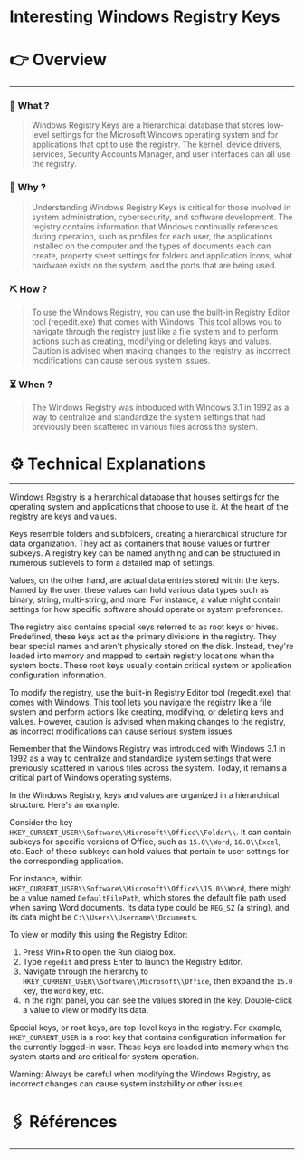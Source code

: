 # Interesting Windows Registry Keys


# 👉 Overview

---

### 👀 What ?

> Windows Registry Keys are a hierarchical database that stores low-level settings for the Microsoft Windows operating system and for applications that opt to use the registry. The kernel, device drivers, services, Security Accounts Manager, and user interfaces can all use the registry.
> 

### 🧐 Why ?

> Understanding Windows Registry Keys is critical for those involved in system administration, cybersecurity, and software development. The registry contains information that Windows continually references during operation, such as profiles for each user, the applications installed on the computer and the types of documents each can create, property sheet settings for folders and application icons, what hardware exists on the system, and the ports that are being used.
> 

### ⛏️ How ?

> To use the Windows Registry, you can use the built-in Registry Editor tool (regedit.exe) that comes with Windows. This tool allows you to navigate through the registry just like a file system and to perform actions such as creating, modifying or deleting keys and values. Caution is advised when making changes to the registry, as incorrect modifications can cause serious system issues.
> 

### ⏳ When ?

> The Windows Registry was introduced with Windows 3.1 in 1992 as a way to centralize and standardize the system settings that had previously been scattered in various files across the system.
> 

# ⚙️ Technical Explanations

---

Windows Registry is a hierarchical database that houses settings for the operating system and applications that choose to use it. At the heart of the registry are keys and values.

Keys resemble folders and subfolders, creating a hierarchical structure for data organization. They act as containers that house values or further subkeys. A registry key can be named anything and can be structured in numerous sublevels to form a detailed map of settings.

Values, on the other hand, are actual data entries stored within the keys. Named by the user, these values can hold various data types such as binary, string, multi-string, and more. For instance, a value might contain settings for how specific software should operate or system preferences.

The registry also contains special keys referred to as root keys or hives. Predefined, these keys act as the primary divisions in the registry. They bear special names and aren't physically stored on the disk. Instead, they're loaded into memory and mapped to certain registry locations when the system boots. These root keys usually contain critical system or application configuration information.

To modify the registry, use the built-in Registry Editor tool (regedit.exe) that comes with Windows. This tool lets you navigate the registry like a file system and perform actions like creating, modifying, or deleting keys and values. However, caution is advised when making changes to the registry, as incorrect modifications can cause serious system issues.

Remember that the Windows Registry was introduced with Windows 3.1 in 1992 as a way to centralize and standardize system settings that were previously scattered in various files across the system. Today, it remains a critical part of Windows operating systems.

In the Windows Registry, keys and values are organized in a hierarchical structure. Here's an example:

Consider the key `HKEY_CURRENT_USER\\Software\\Microsoft\\Office\\Folder\\`. It can contain subkeys for specific versions of Office, such as `15.0\\Word`, `16.0\\Excel`, etc. Each of these subkeys can hold values that pertain to user settings for the corresponding application.

For instance, within `HKEY_CURRENT_USER\\Software\\Microsoft\\Office\\15.0\\Word`, there might be a value named `DefaultFilePath`, which stores the default file path used when saving Word documents. Its data type could be `REG_SZ` (a string), and its data might be `C:\\Users\\Username\\Documents`.

To view or modify this using the Registry Editor:

1. Press Win+R to open the Run dialog box.
2. Type `regedit` and press Enter to launch the Registry Editor.
3. Navigate through the hierarchy to `HKEY_CURRENT_USER\\Software\\Microsoft\\Office`, then expand the `15.0` key, the `Word` key, etc.
4. In the right panel, you can see the values stored in the key. Double-click a value to view or modify its data.

Special keys, or root keys, are top-level keys in the registry. For example, `HKEY_CURRENT_USER` is a root key that contains configuration information for the currently logged-in user. These keys are loaded into memory when the system starts and are critical for system operation.

Warning: Always be careful when modifying the Windows Registry, as incorrect changes can cause system instability or other issues.

# 🖇️ Références

---